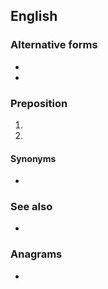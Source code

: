 {{also|pKa}}
==English==

===Alternative forms===
* {{l|en|P.K.A.}}
* {{l|en|p/k/a}}

===Preposition===
{{en-prep}}

# {{initialism of|[[professionally]] [[known]] [[as]]|lang=en}}
# {{initialism of|[[previously]] [[known]] [[as]]|lang=en}}

====Synonyms====
* {{l|en|FKA}}

===See also===
* {{l|en|AKA}}

===Anagrams===
* {{anagrams|en|KAP|Pak|Pak.|pak}}